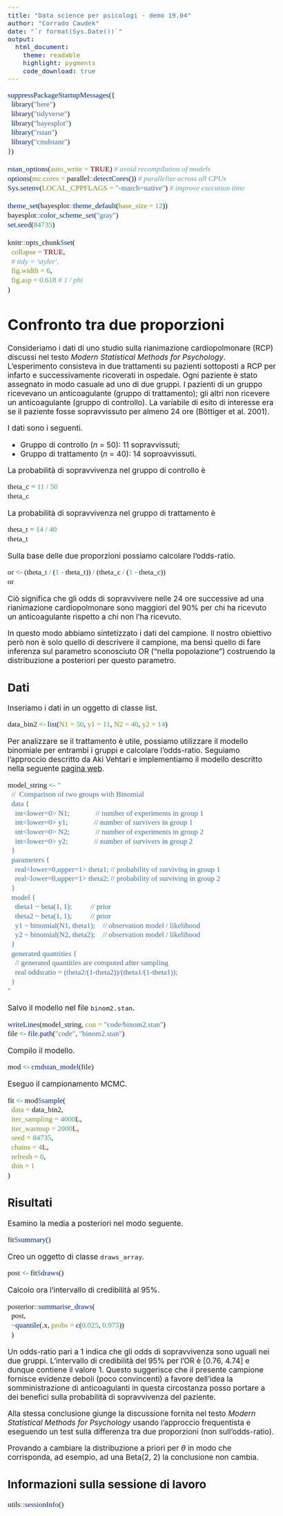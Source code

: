 ```yaml
---
title: "Data science per psicologi - demo 19.04"
author: "Corrado Caudek"
date: "`r format(Sys.Date())`"
output:
  html_document:
    theme: readable
    highlight: pygments
    code_download: true
---
```


<style type="text/css">
  body{
  font-size: 13pt;
}
code.r{
  font-size: 13pt;
  font-family: 'Inconsolata';
}
.custom-inline {
  font-size: 13pt;
  font-family: 'Inconsolata';
}
</style>

```r
suppressPackageStartupMessages({
  library("here")
  library("tidyverse")
  library("bayesplot")
  library("rstan")
  library("cmdstanr")
})

rstan_options(auto_write = TRUE) # avoid recompilation of models
options(mc.cores = parallel::detectCores()) # parallelize across all CPUs
Sys.setenv(LOCAL_CPPFLAGS = "-march=native") # improve execution time

theme_set(bayesplot::theme_default(base_size = 12))
bayesplot::color_scheme_set("gray")
set.seed(84735)

knitr::opts_chunk$set(
  collapse = TRUE,
  # tidy = 'styler',
  fig.width = 6,
  fig.asp = 0.618 # 1 / phi
)
```

# Confronto tra due proporzioni

Consideriamo i dati di uno studio sulla rianimazione cardiopolmonare (RCP) discussi nel testo *Modern Statistical Methods for Psychology*. L'esperimento consisteva in due trattamenti su pazienti sottoposti a RCP per infarto e successivamente ricoverati in ospedale. Ogni paziente è stato assegnato in modo casuale ad uno di due gruppi. I pazienti di un gruppo ricevevano un anticoagulante (gruppo di trattamento); gli altri non ricevere un anticoagulante (gruppo di controllo). La variabile di esito di interesse era se il paziente fosse sopravvissuto per almeno 24 ore (Böttiger et al. 2001).

I dati sono i seguenti.

- Gruppo di controllo (*n* = 50): 11 sopravvissuti;
- Gruppo di trattamento (*n* = 40): 14 soproavvissuti.

La probabilità di sopravvivenza nel gruppo di controllo è

```r
theta_c = 11 / 50
theta_c
```

La probabilità di sopravvivenza nel gruppo di trattamento è

```r
theta_t = 14 / 40
theta_t
```

Sulla base delle due proporzioni possiamo calcolare l'odds-ratio.

```r
or <- (theta_t / (1 - theta_t)) / (theta_c / (1 - theta_c)) 
or
```

Ciò significa che gli odds di sopravvivere nelle 24 ore successive ad una rianimazione cardiopolmonare sono maggiori del 90% per chi ha ricevuto un anticoagulante rispetto a chi non l'ha ricevuto.

In questo modo abbiamo sintetizzato i dati del campione. Il nostro obiettivo però non è solo quello di descrivere il campione, ma bensì quello di fare inferenza sul parametro sconosciuto OR ("nella popolazione") costruendo la distribuzione a posteriori per questo parametro.

## Dati

Inseriamo i dati in un oggetto di classe list.

```r
data_bin2 <- list(N1 = 50, y1 = 11, N2 = 40, y2 = 14)
```

Per analizzare se il trattamento è utile, possiamo utilizzare il modello binomiale per entrambi i gruppi e calcolare l'odds-ratio. Seguiamo l'approccio descritto da Aki Vehtari e implementiamo il modello descritto nella seguente [pagina web](http://avehtari.github.io/BDA_R_demos/demos_rstan/cmdstanr_demo.html#4_Comparison_of_two_groups_with_Binomial).

```r
model_string <- "
  //  Comparison of two groups with Binomial
  data {
    int<lower=0> N1;              // number of experiments in group 1
    int<lower=0> y1;              // number of survivers in group 1
    int<lower=0> N2;              // number of experiments in group 2
    int<lower=0> y2;              // number of survivers in group 2
  }
  parameters {
    real<lower=0,upper=1> theta1; // probability of surviving in group 1
    real<lower=0,upper=1> theta2; // probability of surviving in group 2
  }
  model {
    theta1 ~ beta(1, 1);          // prior
    theta2 ~ beta(1, 1);          // prior
    y1 ~ binomial(N1, theta1);    // observation model / likelihood
    y2 ~ binomial(N2, theta2);    // observation model / likelihood
  }
  generated quantities {
    // generated quantities are computed after sampling
    real oddsratio = (theta2/(1-theta2))/(theta1/(1-theta1));
  }
"
```

Salvo il modello nel file `binom2.stan`.

```r
writeLines(model_string, con = "code/binom2.stan")
file <- file.path("code", "binom2.stan")
```

Compilo il modello.

```r
mod <- cmdstan_model(file)
```

Eseguo il campionamento MCMC.

```r
fit <- mod$sample(
  data = data_bin2,
  iter_sampling = 4000L,
  iter_warmup = 2000L,
  seed = 84735,
  chains = 4L,
  refresh = 0,
  thin = 1
)
```

## Risultati

Esamino la media a posteriori nel modo seguente.

```r
fit$summary()
```

Creo un oggetto di classe `draws_array`.

```r
post <- fit$draws()
```

Calcolo ora l'intervallo di credibilità al 95%.

```r
posterior::summarise_draws(
  post, 
  ~quantile(.x, probs = c(0.025, 0.975))
  )
```

Un odds-ratio pari a 1 indica che gli odds di sopravvivenza sono uguali nei due gruppi. L'intervallo di credibilità del 95%  per l'OR è [0.76, 4.74] e dunque contiene il valore 1. Questo suggerisce che il presente campione fornisce evidenze deboli (poco convincenti) a favore dell'idea la somministrazione di anticoagulanti in questa circostanza posso portare a dei benefici sulla probabilità di sopravvivenza del paziente. 

Alla stessa conclusione giunge la discussione fornita nel testo *Modern Statistical Methods for Psychology* usando l'approccio frequentista e eseguendo un test sulla differenza tra due proporzioni (non sull'odds-ratio). 

Provando a cambiare la distribuzione a priori per $\theta$ in modo che corrisponda, ad esempio, ad una Beta(2, 2) la conclusione non cambia. 


## Informazioni sulla sessione di lavoro

```r
utils::sessionInfo()
```


